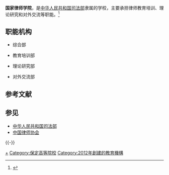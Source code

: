 {{高校
|名称    = 国家律师学院
|外文名  = National Lawyers College
|图像    = 
|图像说明= 
|校训    = 
|建校    = 2012年
|闭校    =
|类型    = [[中央部属高校|中央部属高校]]
|校长    =
|院长    = [[王恒勤|王恒勤]]
|书记    = 王恒勤
|教师    = 
|职工    =
|学生    = 
|地址    = {{PRC}}[[河北省|河北省]][[保定市|保定市]]七一中路103号
|校园环境 =
|面积    = 29.54万平方米
|代表色  =
|隶属    = [[中华人民共和国司法部|中华人民共和国司法部]]
|邮编    = 071000
|电话    =
|网站    = http://www.nlc.org.cn
|标志    =
|脚注    =
}}

'''国家律师学院'''，是[[中华人民共和国司法部|中华人民共和国司法部]]隶属的学校，主要承担律师教育培训、理论研究和对外交流等职能。<ref>{{Cite web |url=http://www.nlc.org.cn/about/college.aspx |title=国家律师学院简介 |accessdate=2015-05-12 |archive-date=2015-05-18 |archive-url=https://web.archive.org/web/20150518080706/http://www.nlc.org.cn/about/college.aspx |dead-url=yes }}</ref>

==职能机构==
*综合部

*教育培训部

*理论研究部

*对外交流部

== 参考文献 ==
{{Reflist}}

== 参见 ==
* [[中华人民共和国司法部|中华人民共和国司法部]]
* [[中国律师协会|中国律师协会]]

{{-}}

[[Category:中华人民共和国律师|+]]
[[Category:保定高等院校|Category:保定高等院校]]
[[Category:2012年創建的教育機構|Category:2012年創建的教育機構]]